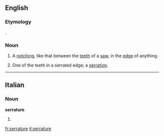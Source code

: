 ==English==

===Etymology===
{{etyl|la}} {{lena}} {{term|serratura|lang=la||a sawing}}.

===Noun===
{{en-noun}}

# A [[notch]]ing, like that between the [[tooth|teeth]] of a [[saw]], in the [[edge]] of anything.
#: {{rfquotek|Martyn}}
# One of the teeth in a serrated edge; a [[serration]].

{{Webster 1913}}

----

==Italian==

===Noun===
'''serrature''' {{f}}

# {{plural of|serratura|lang=it}}

[[fr:serrature]]
[[it:serrature]]